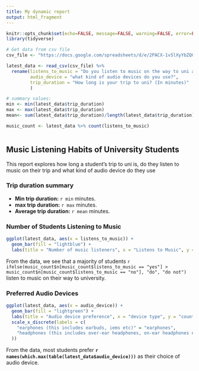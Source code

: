 ---
title: My dynamic report
output: html_fragment
---

```{r setup, include=FALSE}
knitr::opts_chunk$set(echo=FALSE, message=FALSE, warning=FALSE, error=FALSE)
library(tidyverse)

# Get data from csv file
csv_file <- "https://docs.google.com/spreadsheets/d/e/2PACX-1vSlXyYbZQC1GbgA05yq2Y3A9UbJKVimwQH6_Ke_jpxU-qGeraz8bqT5JoErIDvsREryOwgerH8cGjcy/pub?output=csv"

latest_data <- read_csv(csv_file) %>%
  rename(listens_to_music = "Do you listen to music on the way to uni and or at uni?",
         audio_device = "what kind of audio devices do you use?",
         trip_duration = "How long is your trip to uni? (In minutes)"
         )

# summary values:
min <- min(latest_data$trip_duration)
max <- max(latest_data$trip_duration)
mean<- sum(latest_data$trip_duration)/length(latest_data$trip_duration)

music_count <- latest_data %>% count(listens_to_music)
```

```{css}

```

## Music Listening Habits of University Students

This report explores how long a student's trip to uni is, do they listen to music on their trip and what kind of audio device do they use

### **Trip duration summary**
- **Min trip duration:** `r min` minutes.
- **max trip duration:** `r max` minutes.
- **Average trip duration:** `r mean` minutes.

### **Number of Students Listening to Music**
```{r}
ggplot(latest_data, aes(x = listens_to_music)) + 
  geom_bar(fill = "lightblue") + 
  labs(title = "Number of music listeners", x = "Listens to Music", y = "count")

```

From the data, we see that a majority of students `r ifelse(music_count$n[music_count$listens_to_music == "yes"] > music_count$n[music_count$listens_to_music == "no"], "do", "do not")` listen to music on their way to university.


### **Preferred Audio Devices**
```{r}
ggplot(latest_data, aes(x = audio_device)) + 
  geom_bar(fill = "lightgreen") +
  labs(title = "Audio device preference", x = "device type", y = "count") + 
  scale_x_discrete(labels = c(
    "earphones (this includes earbuds, iems etc)" = "earphones",
    "headphones (this includes over-ear headphones, on-ear headphones etc)" = "headphones"
  ))

```

From the data, most students prefer **`r names(which.max(table(latest_data$audio_device)))`** as their choice of audio device.